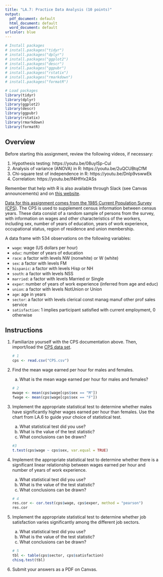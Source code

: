 ```yaml
---
title: "LA.7: Practice Data Analysis (10 points)"
output:
  pdf_document: default
  html_document: default
  word_document: default
urlcolor: blue
---
```


```r
# Install packages
# install.packages("tidyr")
# install.packages("dplyr")
# install.packages("ggplot2")
# install.packages("descr")
# install.packages("ggpubr")
# install.packages("rstatix")
# install.packages("rmarkdown")
# install.packages("formatR")

# Load packages
library(tidyr)
library(dplyr)
library(ggplot2)
library(descr)
library(ggpubr)
library(rstatix)
library(rmarkdown)
library(formatR)
```

## Overview
Before starting this assignment, review the following videos, if necessary:

1. Hypothesis testing: https://youtu.be/08uylSp-CuI
2. Analysis of variance (ANOVA) in R: https://youtu.be/2uQCUBtqCfM
3. Chi-square test of independence in R: https://youtu.be/Dnlp9vswwEk
4. Correlation: https://youtu.be/lf4HfHx2ASs

Remember that help with R is also available through Slack (see Canvas announcements) and on [this website](https://rpubs.com/yesun/Comm3710_helpwithR).

[Data for this assignment comes from the 1985 Current Population Survey (CPS)](https://utah.instructure.com/files/102627573/download?download_frd=1). The CPS is used to supplement census information between census years. These data consist of a random sample of persons from the survey, with information on wages and other characteristics of the workers, including sex, number of years of education, years of work experience, occupational status, region of residence and union membership.

A data frame with 534 observations on the following variables:

* `wage`: wage (US dollars per hour)
*	`educ`: number of years of education
*	`race`: a factor with levels NW (nonwhite) or W (white)
*	`sex`: a factor with levels FM
*	`hispanic`: a factor with levels Hisp or NH
*	`south`: a factor with levels NSS
*	`married`: a factor with levels Married or Single
*	`exper`: number of years of work experience (inferred from age and educ)
*	`union`: a factor with levels NotUnion or Union
*	`age`: age in years
*	`sector`: a factor with levels clerical const manag manuf other prof sales service
*	`satisfaction`: 1 implies participant satisfied with current employment, 0 otherwise

## Instructions
1. Familiarize yourself with the CPS documentation above. Then, import/load the [CPS data set](https://utah.instructure.com/files/102627573/download?download_frd=1).

    ```r
    # 1
    cps <- read.csv("CPS.csv")
```

2. Find the mean wage earned per hour for males and females.
      a. What is the mean wage earned per hour for males and females? <!--M = $9.99, F = $7.88-->
      
    ```r
    # 2
    mwage <- mean(cps$wage[cps$sex == "M"])
    fwage <- mean(cps$wage[cps$sex == "F"])
```

3. Implement the appropriate statistical test to determine whether males have significantly higher wages earned per hour than females. Use the chart from LA.6 to guide your choice of statistical test.
      a. What statistical test did you use? <!--Independent samples t-test-->
      b. What is the value of the test statistic? <!--t = -4.84, p < .001-->
      c. What conclusions can be drawn? <!--There is a statistically significant difference in mean wage per hour between men and women-->
      
    ```r
    #3
    t.test(cps$wage ~ cps$sex, var.equal = TRUE)
```

4. Implement the appropriate statistical test to determine whether there is a significant linear relationship between wages earned per hour and number of years of work experience.
      a. What statistical test did you use? <!--Pearson's correlation-->
      b. What is the value of the test statistic? <!--Pearson's r = .09, p = .044-->
      c. What conclusions can be drawn? <!-- There is a statistically significant relationship between the variables that is weak and positive-->
      
    ```r
    # 4
    res.cor <- cor.test(cps$wage, cps$exper, method = "pearson")
    res.cor
```

5. Implement the appropriate statistical test to determine whether job satisfaction varies significantly among the different job sectors.
      a. What statistical test did you use? <!--Chi-squared test-->
      b. What is the value of the test statistic? <!--X-squared = 3.65, df = 7, p = .82-->
      c. What conclusions can be drawn? <!--Job satisfaction and job sector are not related-->
      
    ```r
    # 5
    tbl <- table(cps$sector, cps$satisfaction)
    chisq.test(tbl)
```

6. Submit your answers as a PDF on Canvas.
